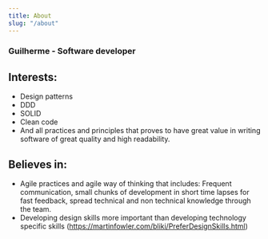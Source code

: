```yaml
---
title: About
slug: "/about"
---
```



### Guilherme - Software developer
## Interests:
- Design patterns 
- DDD 
- SOLID 
- Clean code 
- And all practices and principles that proves to have great value in writing software of great quality and high readability.
## Believes in:

- Agile practices and agile way of thinking that includes: Frequent communication, small chunks of development in short time lapses for fast feedback, spread technical and non technical knowledge through the team.
- Developing design skills more important than developing technology specific skills (https://martinfowler.com/bliki/PreferDesignSkills.html)
